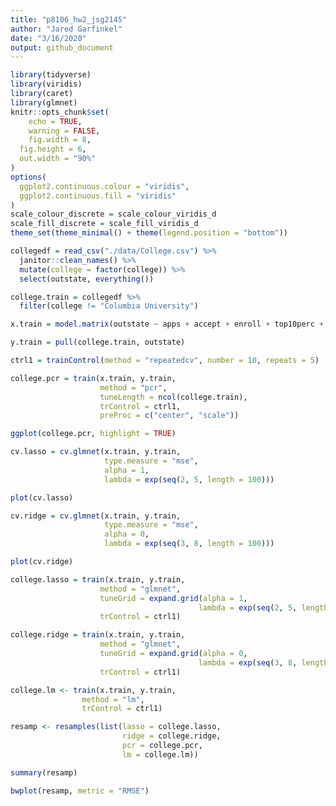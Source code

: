 ```yaml
---
title: "p8106_hw2_jsg2145"
author: "Jared Garfinkel"
date: "3/16/2020"
output: github_document
---
```


```r
library(tidyverse)
library(viridis)
library(caret)
library(glmnet)
knitr::opts_chunk$set(
	echo = TRUE,
	warning = FALSE,
	fig.width = 8, 
  fig.height = 6,
  out.width = "90%"
)
options(
  ggplot2.continuous.colour = "viridis",
  ggplot2.continuous.fill = "viridis"
)
scale_colour_discrete = scale_colour_viridis_d
scale_fill_discrete = scale_fill_viridis_d
theme_set(theme_minimal() + theme(legend.position = "bottom"))
```

```r
collegedf = read_csv("./data/College.csv") %>% 
  janitor::clean_names() %>% 
  mutate(college = factor(college)) %>% 
  select(outstate, everything())

college.train = collegedf %>% 
  filter(college != "Columbia University")
```

```r
x.train = model.matrix(outstate ~ apps + accept + enroll + top10perc + top25perc + f_undergrad + p_undergrad + room_board + books + personal + ph_d + terminal + s_f_ratio + perc_alumni + expend + grad_rate, college.train)[,-1]

y.train = pull(college.train, outstate)

ctrl1 = trainControl(method = "repeatedcv", number = 10, repeats = 5)
```

```r
college.pcr = train(x.train, y.train,
                    method = "pcr",
                    tuneLength = ncol(college.train),
                    trControl = ctrl1,
                    preProc = c("center", "scale"))
```

```r
ggplot(college.pcr, highlight = TRUE)
```

```r
cv.lasso = cv.glmnet(x.train, y.train, 
                     type.measure = "mse", 
                     alpha = 1, 
                     lambda = exp(seq(2, 5, length = 100)))

plot(cv.lasso)
```
```r
cv.ridge = cv.glmnet(x.train, y.train, 
                     type.measure = "mse", 
                     alpha = 0, 
                     lambda = exp(seq(3, 8, length = 100)))

plot(cv.ridge)
```


```r
college.lasso = train(x.train, y.train,
                    method = "glmnet",
                    tuneGrid = expand.grid(alpha = 1, 
                                          lambda = exp(seq(2, 5, length = 100))),
                    trControl = ctrl1)
```

```r
college.ridge = train(x.train, y.train,
                    method = "glmnet",
                    tuneGrid = expand.grid(alpha = 0, 
                                          lambda = exp(seq(3, 8, length = 100))),
                    trControl = ctrl1)
```

```r
college.lm <- train(x.train, y.train,
                method = "lm",
                trControl = ctrl1)
```

```r
resamp <- resamples(list(lasso = college.lasso, 
                         ridge = college.ridge, 
                         pcr = college.pcr,
                         lm = college.lm))

summary(resamp)

bwplot(resamp, metric = "RMSE")
```

